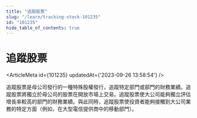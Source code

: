 ```yaml
---
title: "追蹤股票"
slug: "/learn/tracking-stock-101235"
id: "101235"
hide_table_of_contents: true
---
```



# 追蹤股票

<ArticleMeta id={101235} updatedAt={'2023-09-26 13:58:54'} />
<div className='border-solid border-b border-t-0 my-4 border-[var(--ifm-color-gray-300)]' />

追蹤股票是母公司發行的一種特殊股權發行，追蹤特定部門或部門的財務業績。追蹤股票將獨立於母公司的股票在開放市場上交易。追蹤股票使大公司能夠獨立評估增長率較高的部門的財務業績。與此同時，追蹤股票使投資者能夠接觸到大公司業務的特定方面（例如，在大型電信提供商中的移動部門）。
